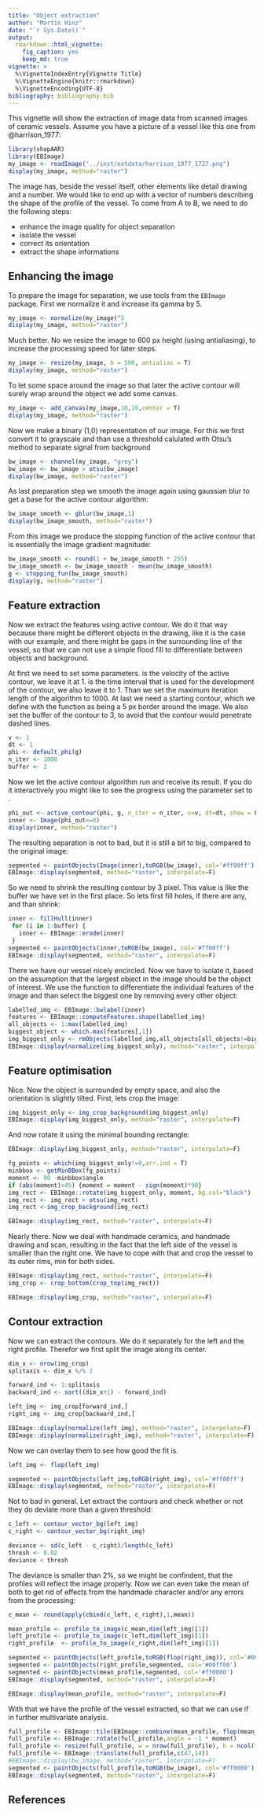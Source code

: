 ```yaml
---
title: "Object extraction"
author: "Martin Hinz"
date: "`r Sys.Date()`"
output:
  rmarkdown::html_vignette:
    fig_caption: yes
    keep_md: true
vignette: >
  %\VignetteIndexEntry{Vignette Title}
  %\VignetteEngine{knitr::rmarkdown}
  %\VignetteEncoding{UTF-8}
bibliography: bibliography.bib
---
```


This vignette will show the extraction of image data from scanned images of ceramic vessels. Assume you have a picture of a vessel like this one from @harrison_1977:

```r
library(shapAAR)
library(EBImage)
my_image <- readImage("../inst/extdata/harrison_1977_1727.png")
display(my_image, method="raster")
```

The image has, beside the vessel itself, other elements like detail drawing and a number. We would like to end up with a vector of numbers describing the shape of the profile of the vessel. To come from A to B, we need to do the following steps:

* enhance the image quality for object separation
* isolate the vessel
* correct its orientation
* extract the shape informations

## Enhancing the image

To prepare the image for separation, we use tools from the `EBImage` package. First we normalize it and increase its gamma by 5.

```r
my_image <- normalize(my_image)^5
display(my_image, method="raster")
```

Much better. No we resize the image to 600 px height (using antialiasing), to increase the processing speed for later steps.

```r
my_image <- resize(my_image, h = 500, antialias = T)
display(my_image, method="raster")
```

To let some space around the image so that later the active contour will surely wrap around the object we add some canvas.
```r
my_image <- add_canvas(my_image,10,10,center = T)
display(my_image, method="raster")
```

Now we make a binary (1,0) representation of our image. For this we first convert it to grayscale and than use a threshold calulated with Otsu's method to separate signal from background

```r
bw_image <- channel(my_image, "grey")
bw_image <- bw_image > otsu(bw_image)
display(bw_image, method="raster")
```

As last preparation step we smooth the image again using gaussian blur to get a base for the active contour algorithm:

```r
bw_image_smooth <- gblur(bw_image,1)
display(bw_image_smooth, method="raster")
```

From this image we produce the stopping function of the active contour that is essentially the image gradient magnitude:

```r
bw_image_smooth <- round(1 + bw_image_smooth * 255)
bw_image_smooth <- bw_image_smooth - mean(bw_image_smooth)
g <- stopping_fun(bw_image_smooth)
display(g, method="raster")
```

## Feature extraction

Now we extract the features using active contour. We do it that way because there might be different objects in the drawing, like it is the case with our example, and there might be gaps in the surrounding line of the vessel, so that we can not use a simple flood fill to differentiate between objects and background.

At first we need to set some parameters. \code{v} is the velocity of the active contour, we leave it at 1. \code{dt} is the time interval that is used for the development of the contour, we also leave it to 1. Than we set the maximum iteration length of the algorithm \code{n_iter} to 1000. At last we need a starting contour, which we define with the function \code{default_phi} as being a 5 px border around the image. We also set the buffer of the contour to 3, to avoid that the contour would penetrate dashed lines.

```r
v <- 1
dt <- 1
phi <- default_phi(g)
n_iter <- 1000
buffer <- 2
```

Now we let the active contour algorithm run and receive its result. If you do it interactively you might like to see the progress using the parameter \code{show} set to \code{TRUE}. 

```r
phi_out <- active_contour(phi, g, n_iter = n_iter, v=v, dt=dt, show = FALSE, buffer = buffer)
inner <- Image(phi_out<=0)
display(inner, method="raster")
```

The resulting separation is not to bad, but it is still a bit to big, compared to the original image:

```r
segmented <- paintObjects(Image(inner),toRGB(bw_image), col='#ff00ff')
EBImage::display(segmented, method="raster", interpolate=F)
```

So we need to shrink the resulting contour by 3 pixel. This value is like the buffer we have set in the first place. So lets first fill holes, if there are any, and than shrink:

```r
inner <- fillHull(inner)
 for (i in 1:buffer) {
   inner <- EBImage::erode(inner)
 }
segmented <- paintObjects(inner,toRGB(bw_image), col='#ff00ff')
EBImage::display(segmented, method="raster", interpolate=F)
```

There we have our vessel nicely encircled. Now we have to isolate it, based on the assumption that the largest object in the image should be the object of interest. We use the \code{EBImage} function \code{bwlabel} to differentiate the individual features of the image and than select the biggest one by removing every other object:

```r
labelled_img <- EBImage::bwlabel(inner)
features <- EBImage::computeFeatures.shape(labelled_img)
all_objects <- 1:max(labelled_img)
biggest_object <- which.max(features[,1])
img_biggest_only <- rmObjects(labelled_img,all_objects[all_objects!=biggest_object])
EBImage::display(normalize(img_biggest_only), method="raster", interpolate=F)
```

## Feature optimisation

Nice. Now the object is surrounded by empty space, and also the orientation is slightly tilted. First, lets crop the image:

```r
img_biggest_only <- img_crop_background(img_biggest_only)
EBImage::display(img_biggest_only, method="raster", interpolate=F)
```

And now rotate it using the minimal bounding rectangle:

```r
EBImage::display(img_biggest_only, method="raster", interpolate=F)

fg_points <- which(img_biggest_only!=0,arr.ind = T)
minbbox <- getMinBBox(fg_points)
moment <- 90 -minbbox$angle
if (abs(moment)>45) {moment = moment - sign(moment)*90}
img_rect <- EBImage::rotate(img_biggest_only, moment, bg.col="black")
img_rect <- img_rect > otsu(img_rect)
img_rect <-img_crop_background(img_rect)

EBImage::display(img_rect, method="raster", interpolate=F)
```

Nearly there. Now we deal with handmade ceramics, and handmade drawing and scan, resulting in the fact that the left side of the vessel is smaller than the right one. We have to cope with that and crop the vessel to its outer rims, min for both sides.

```r
EBImage::display(img_rect, method="raster", interpolate=F)
img_crop <- crop_bottom(crop_top(img_rect))

EBImage::display(img_crop, method="raster", interpolate=F)
```

## Contour extraction

Now we can extract the contours. We do it separately for the left and the right profile. Therefor we first split the image along its center.

```r
dim_x <- nrow(img_crop)
splitaxis <- dim_x %/% 2

forward_ind <- 1:splitaxis
backward_ind <- sort((dim_x+1) - forward_ind)

left_img <- img_crop[forward_ind,]
right_img <- img_crop[backward_ind,]

EBImage::display(normalize(left_img), method="raster", interpolate=F)
EBImage::display(normalize(right_img), method="raster", interpolate=F)
```

Now we can overlay them to see how good the fit is.

```r
left_img <- flop(left_img)

segmented <- paintObjects(left_img,toRGB(right_img), col='#ff00ff')
EBImage::display(segmented, method="raster", interpolate=F)
```

Not to bad in general. Let extract the contours and check whether or not they do deviate more than a given threshold:

```r
c_left <- contour_vector_bg(left_img)
c_right <- contour_vector_bg(right_img)

deviance <- sd(c_left - c_right)/length(c_left)
thresh <- 0.02
deviance < thresh
```

The deviance is smaller than 2%, so we might be confindent, that the profiles will reflect the image properly. Now we can even take the mean of both to get rid of effects from the handmade character and/or any errors from the processing:

```r
c_mean <- round(apply(cbind(c_left, c_right),1,mean))

mean_profile <- profile_to_image(c_mean,dim(left_img)[1])
left_profile <- profile_to_image(c_left,dim(left_img)[1])
right_profile  <- profile_to_image(c_right,dim(left_img)[1])

segmented <- paintObjects(left_profile,toRGB(flop(right_img)), col='#0000ff')
segmented <- paintObjects(right_profile,segmented, col='#00ff00')
segmented <- paintObjects(mean_profile,segmented, col='#ff0000')
EBImage::display(segmented, method="raster", interpolate=F)

EBImage::display(mean_profile, method="raster", interpolate=F)
```

With that we have the profile of the vessel extracted, so that we can use if in further multivariate analysis.

```r
full_profile <- EBImage::tile(EBImage::combine(mean_profile, flop(mean_profile)), nx=2, lwd=0)
full_profile <- EBImage::rotate(full_profile,angle = -1 * moment)
full_profile <- resize(full_profile, w = nrow(full_profile), h = ncol(full_profile), output.dim = dim(bw_image))
full_profile <- EBImage::translate(full_profile,c(47,14))
#EBImage::display(bw_image, method="raster", interpolate=F)
segmented <- paintObjects(full_profile,toRGB(bw_image), col='#ff0000')
EBImage::display(segmented, method="raster", interpolate=F)

```

## References